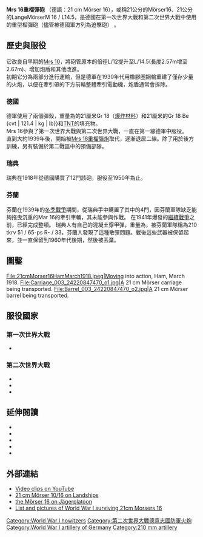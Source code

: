 {{Infobox weapon
|name=21公分 Mrs 16<br />21 cm Mörser 16
| image=21-cm-Mörser 16.jpg
| image_size = 300
|caption=位於[[德累斯頓|德累斯頓]][[聯邦國防軍軍事史博物館|聯邦國防軍軍事史博物館]]的Mrs 16
|origin={{flag|German Empire}}
|type=[[榴彈砲|榴彈砲]]
<!-- Type selection -->
|is_ranged=
|is_bladed=
|is_explosive=yes
|is_artillery=yes
|is_vehicle=
|is_UK=
<!-- Service history -->
|service=1916-1950年
|used_by={{flag|German Empire}}<br />{{flag|Nazi Germany}}<br />{{flag|Sweden}}<br />{{flag|Finland}}
|wars=[[第一次世界大戰|第一次世界大戰]]<br />[[第二次世界大戰|第二次世界大戰]]
<!-- Production history -->
|designer=[[克虜伯|克虜伯]]
|design_date=1915年
|manufacturer=[[克虜伯|克虜伯]]
|production_date=1916–1918年
|number=
|variants=
<!-- General specifications -->
|weight={{cvt|6,680|kg|lb}}
|length=
|part_length={{cvt|2.67|m|ftin}} L/14.5
|width=
|height=
|crew=
<!-- Ranged weapon specifications -->
|cartridge=separate-loading, [[Shell_(projectile)#Separate_loading_cased_charge|cased charge]]
|caliber={{cvt|211|mm|in}}
|action=
|rate=1–2 rpm
|velocity={{cvt|393|m/s|ft/s}}
|range=
|max_range={{cvt|11100|m|yd}}
|feed=
|sights=
<!-- Artillery specifications -->
|breech=horizontal [[Rifled_breech_loader#The_sliding_block|sliding-wedge]]
|recoil=液壓機械複合式
|carriage=
|elevation= -6° to +70°
|traverse=4°
<!-- Explosive specifications -->
|diameter=
|filling=[[TNT|TNT]]
|filling_weight=
|detonation=
|yield=
}}

'''Mrs 16重榴彈砲''' （德語：21 cm Mörser 16），或稱21公分的Mörser16、21公分的LangeMörserM 16 / L14.5，是德國在第一次世界大戰和第二次世界大戰中使用的重型榴彈砲（儘管被德國軍方列為迫擊砲） 。

==歷史與服役==
它改良自早期的[[Mrs_10|Mrs 10]]，將砲管原本的倍徑L/12提升至L/14.5(長度2.57m增至2.67m)、增加炮盾和其他改進。<br />
初期它分為兩部分進行運輸，但是德軍在1930年代用橡膠圈鋼輪重建了僅存少量的火炮，以便在牽引帶的下方前輪整體牽引電動機，炮盾通常會拆除。<br />

===德國===
德軍使用了兩個彈殼，重量為{{cvt | 113 | kg | lb}}的21厘米Gr 18（[[爆炸材料|爆炸材料]]）和21厘米的Gr 18 Be {cvt | 121.4 | kg | lb}}和[[三硝基甲苯|TNT]]的{{cvt | 11.61 | kg | lb}}填充物。<br />
Mrs 16參與了第一次世界大戰與第二次世界大戰，一直在第一線德軍中服役。<br />
直到大約1939年後，開始被[[Mrs_18重榴彈炮|Mrs 18重榴彈炮]]取代，逐漸退居二線。除了用於後方訓練，另有裝備於第二戰區中的預備部隊。
===瑞典===
瑞典在1918年從德國購買了12門該砲，服役至1950年為止。
===芬蘭===
芬蘭在1939年的[[冬季戰爭|冬季戰爭]]期間，從瑞典手中購置了其中的4門，因芬蘭軍隊缺乏能夠拖曳沉重的Mar 16的牽引車輛，其未能參與作戰。
在1941年爆發的[[繼續戰爭|繼續戰爭]]之前，已經完成整頓。
瑞典人有自己的混凝土穿甲彈，重量為{{cvt | 120.75 | kg | lb}}，被芬蘭軍隊稱為210 tkrv 51 / 65-ps R- / 33，芬蘭人發現了這種散彈問題。戰後這些武器被保留起來，並一直保留到1960年代後期，然後被丟棄。

== 圖鑿 ==
<gallery widths="175">
File:21cmMorser16HamMarch1918.jpeg|Moving into action, Ham, March 1918.
File:Carriage_003_24220847470_o1.jpg|A 21 cm Mörser carriage being transported.
File:Barrel_003_24220847470_o2.jpg|A 21 cm Mörser barrel being transported.
</gallery>

==服役國家==
===第一次世界大戰===
* {{flag|German Empire}}
===第二次世界大戰===
* {{flag|Nazi Germany}}
* {{flag|Finland}}
* {{flag|Sweden}}

== 延伸閱讀 ==
* {{cite book|last=Chamberlain|first=Terry Gander, Peter|title=Weapons of the Third Reich: An Encyclopedic Survey of all Small Arms, Artillery and Special Weapons of the German Land Forces, 1939–1945|year=1979|publisher=Doubleday|location=Garden City, N.Y.|isbn=0-385-15090-3}}
* {{cite book|last=Engelmann|first=Joachim|title=German heavy mortars|year=1991|publisher=Schiffer|location=West Chester, PA|isbn=088740-322-0}}
* {{cite book|last=Hogg|first=Ian|title=Twentieth-century Artillery|year=2000|publisher=Barnes & Noble Books|location=New York|isbn=0-7607-1994-2|url=https://archive.org/details/isbn_9780760719947}}
* {{cite book|last=Jäger|first=Herbert|title=German Artillery of World War One|year=2001|publisher=Crowood Press |location=Marlborough |isbn=1-86126-403-8 |edition=1st}}
* {{cite book|last1=Scheibert|first1=Horst|last2=Engelmann|first2=Joachim|title=Deutsche Artillerie 1934–1945: Eine Dokumentation in Text, Skizzen und Bildern: Ausrüstung, Gliederung, Ausbildung, Führung, Einsatz |trans-title=German Artillery 1934–1945 Documentation in Text, Sketches and Pictures Equipment, Structure, Training, Leadership, Deployment |year=1974|publisher=C. A. Starke|location=Limburg/Lahn, Germany|language=de |oclc=256799792}}

==外部連結==
{{Commons|21 cm Mörser 16}}
* [https://www.youtube.com/watch?v=s3uZB1CL4Mw Video clips on YouTube] {{Wayback|url=https://www.youtube.com/watch?v=s3uZB1CL4Mw |date=20140630031350 }}
* [https://web.archive.org/web/20071022205317/http://landships.freeservers.com/21cm_howitzer.htm 21 cm Mörser 10/16 on Landships]
* [http://www.jaegerplatoon.net/ARTILLERY7.htm the Mörser 16 on Jägerplatoon] {{Wayback|url=http://www.jaegerplatoon.net/ARTILLERY7.htm |date=20200907191458 }}
* [http://www.passioncompassion1418.com/Canons/english_CanonsIndex_Nation.html List and pictures of World War I surviving 21cm Morsers 16] {{Wayback|url=http://www.passioncompassion1418.com/Canons/english_CanonsIndex_Nation.html |date=20151230173213 }}

{{WWIIGermanGuns}}

{{DEFAULTSORT:21 cm Morser 16}}
[[Category:World_War_I_howitzers|Category:World War I howitzers]]
[[Category:第二次世界大戰德意志國防軍火炮|Category:第二次世界大戰德意志國防軍火炮]]
[[Category:World_War_I_artillery_of_Germany|Category:World War I artillery of Germany]]
[[Category:210_mm_artillery|Category:210 mm artillery]]